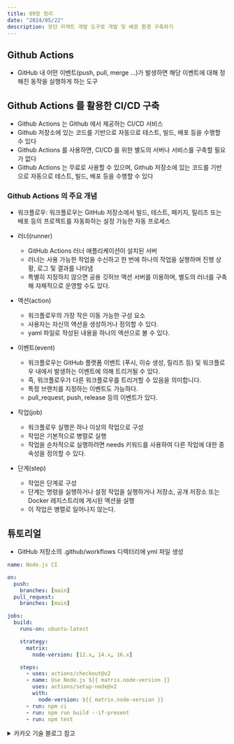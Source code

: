 ```yaml
---
title: 09장 정리
date: "2024/05/22"
description: 모던 리액트 개발 도구로 개발 및 배포 환경 구축하기
---
```


## Github Actions

- GitHub 내 어떤 이벤트(push, pull, merge ...)가 발생하면 해당 이벤트에 대해 정해진 동작을 실행하게 하는 도구

## Github Actions 를 활용한 CI/CD 구축

- Github Actions 는 Github 에서 제공하는 CI/CD 서비스
- Github 저장소에 있는 코드를 기반으로 자동으로 테스트, 빌드, 배포 등을 수행할 수 있다
- Github Actions 를 사용하면, CI/CD 를 위한 별도의 서버나 서비스를 구축할 필요가 없다
- Github Actions 는 무료로 사용할 수 있으며, Github 저장소에 있는 코드를 기반으로 자동으로 테스트, 빌드, 배포 등을 수행할 수 있다

### Github Actions 의 주요 개념

- 워크플로우: 워크플로우는 GitHub 저장소에서 빌드, 테스트, 패키지, 릴리즈 또는 배포 등의 프로젝트를 자동화하는 설정 가능한 자동 프로세스

- 러너(runner)

  - GitHub Actions 러너 애플리케이션이 설치된 서버
  - 러너는 사용 가능한 작업을 수신하고 한 번에 하나의 작업을 실행하며 진행 상황, 로그 및 결과를 나타냄
  - 특별히 지정하지 않으면 공용 깃허브 액션 서버를 이용하며, 별도의 러너를 구축해 자체적으로 운영할 수도 있다.

- 액션(action)

  - 워크플로우의 가장 작은 이동 가능한 구성 요소
  - 사용자는 자신의 액션을 생성하거나 정의할 수 있다.
  - yaml 파일로 작성된 내용을 하나의 액션으로 볼 수 있다.

- 이벤트(event)

  - 워크플로우는 GitHub 플랫폼 이벤트 (푸시, 이슈 생성, 릴리즈 등) 및 워크플로우 내에서 발생하는 이벤트에 의해 트리거될 수 있다.
  - 즉, 워크플로우가 다른 워크플로우를 트리거할 수 있음을 의미합니다.
  - 특정 브랜치를 지정하는 이벤트도 가능하다.
  - pull_request, push, release 등의 이벤트가 있다.

- 작업(job)

  - 워크플로우 실행은 하나 이상의 작업으로 구성
  - 작업은 기본적으로 병렬로 실행
  - 작업을 순차적으로 실행하려면 needs 키워드를 사용하여 다른 작업에 대한 종속성을 정의할 수 있다.

- 단계(step)
  - 작업은 단계로 구성
  - 단계는 명령을 실행하거나 설정 작업을 실행하거나 저장소, 공개 저장소 또는 Docker 레지스트리에 게시된 액션을 실행
  - 이 작업은 병렬로 일어나지 않는다.

## 튜토리얼

- GitHub 저장소의 .github/workflows 디렉터리에 yml 파일 생성

```yml
name: Node.js CI

on:
  push:
    branches: [main]
  pull_request:
    branches: [main]

jobs:
  build:
    runs-on: ubuntu-latest

    strategy:
      matrix:
        node-version: [12.x, 14.x, 16.x]

    steps:
      - uses: actions/checkout@v2
      - name: Use Node.js ${{ matrix.node-version }}
        uses: actions/setup-node@v2
        with:
          node-version: ${{ matrix.node-version }}
      - run: npm ci
      - run: npm run build --if-present
      - run: npm test
```

<details>
<summary>카카오 기술 블로그 참고</summary>
```yml
# test-every-push.yml

# workflow의 이름. 나중에 해당 값을 사용할 수 있기 때문에 저는 유니크하게 사용합니다.

name: 'test-every-push'

# workflow를 동작하게하는 trigger입니다.

# repository에 push 이벤트가 발생할 때마다 실행될 거예요.

# push 말고도 여러 가지 이벤트들이 있겠죠?

on: push

# job은 사용자가 정한 플랫폼을 통해 step이라는 일련의 과정을 실행할 수 있어요.

# 여러 개의 job을 사용할 수 있으며, 여러 개의 job을 사용할 때는 서로 정보도 교환할 수 있어요.

# 그리고 각각 독립적으로도 실행할 수도 있어요.

# 해당 예제는 간단한 workflow이므로 하나의 job만 갖도록 할게요.

jobs:
test: # job의 이름을 정해줍니다.
name: Test lint, tsc, build # 저는 해당 job을 리눅스 환경에서 사용할 거예요. 다른 플랫폼이 올 수도 있겠죠?
runs-on: ubuntu-latest

    # job 안에는 step이라는 키워드가 옵니다. step은 shell script를 실행할 수도 있고,
    # 누군가 만들어 놓은 Action을 사용할 수도 있어요.
    steps:
      # GitHub Actions는 해당 프로젝트를 리눅스 환경에 checkout하고 나서 실행을 합니다.
      # 마치 우리가 브랜치를 만들 때 checkout하는 것처럼요. 꼭 필요합니다.
      # 참고로 아래 코드는 누군가 만들어놓은 Action을 사용하는 겁니다.
      # 만들어놓은 Action을 사용할 때는 uses라는 키워드를 사용해야 돼요.
      - uses: actions/checkout@v2

      # 해당 환경을 Node.js 위에서 실행하겠다고 명시해줍니다.
      # 저희 프로젝트는 리액트니깐요!
      # 마찬가지로 누군가 만들어 놓은 Action이겠죠?
      - name: Use Node.js
        uses: actions/setup-node@v2
        # with라는 키워드로 Action에 값을 전달할 수 있어요.
        # 이 Action은 node-version이라는 값을 받을 수 있네요?
        # 아까 NODE_VERSION이라는 Secret을 만들었는데요,
        # ${{ secrets.XXX }}라는 값으로 GitHub의 Secrets 값을 가져올 수 있어요.
        # node-version은 16.13.1이 되겠죠?
        with:
          node-version: ${{ secrets.NODE_VERSION }}

      # push할 때마다 npm을 install 해야될까요? (시간이 여간 많이 걸리는 게 아닐 텐데 ..)
      # 아닙니다. 해당 프로젝트의 node_modules가 변했는지 안 변했는지를 이용해서
      # 모듈 변화가 있을 때만 npm install을 해줄 수도 있어요.
      - name: Cache node modules
        # 그걸 제공하는 Action도 있네요? 갖다 쓰겠습니다.
        uses: actions/cache@v2
        # 해당 step을 대표하는 id를 설정할 수도 있어요.
        # 해당 값은 뒤의 step에서 사용해볼게요.
        id: cache
        with:
          # node_modules라는 폴더를 검사하여
          path: node_modules
          # 아래 키값으로 cache가 돼있는지 확인합니다.
          key: npm-packages-${{ hashFiles('**/package-lock.json') }}

      - name: Install Dependencies
        # 위 step에서 node_modules에 대한 cache 검사를 했잖아요?
        # 만약 모듈에 변한 게 있다면 `npm install`을 실행하고 아니면 해당 step을 건너뛰게 됩니다.
        # if 키워드는 해당 스텝을 실행할지 말지를 결정할 수 있는 키워드예요.
        # `steps.cache.outputs.cache-hit`이 값은 무엇일까요?
        # 위 step에서 정했던 cache라는 id를 steps.cache로 가져올 수 있어요.
        # cache라는 id 값을 가진 step에서는 cache-hit라는 output을 내뱉네요?
        # 그걸로 cache가 hit 됐는지 안 됐는지를 알 수 있나봐요!
        # 그 값이 true가 아닐 때만 npm install을 하겠죠?
        if: steps.cache.outputs.cache-hit != 'true'
        run: npm install

      # 아래 로직은 저희가 만든 프로젝트의 lint, tsc, build를 테스트하는 곳이에요.
      # run 키워드는 `npm start`같이 커맨트 명령어를 입력할 수 있게 해주는 키워드예요.
      # `npm run xxx`를 사용하려면 pacakge.json에 해당 명령어에 대한 정의가 필요하겠죠?
      # 저는 간단하게 아래 `사진-4`처럼 2개만 만들어봤어요.(실제로는 테스트 항목이 더 많고, 테스트를 실행할 수 있는 코드가 들어가야겠죠?)
      - run: npm run lint
        # `if: ${{ always() }}`라는 문법은 무엇일까요?
        # 만약 `npm run lint`라는 곳에서 에러가 났다고 칩시다.
        # 그러면 뒤의 tsc, build를 실행하지 않고 해당 workflow가 끝나버리게 됩니다.
        # 뒤의 tsc, build에서도 에러가 있을지도 모르는데 말이죠.
        # 하지만 ${{ always() }}라는 문법을 사용한다면
        # `npm run lint`라는 곳에서 에러가 나도 뒤의 tsc, build까지 다 실행을 해보고 난 뒤 종료합니다.
        # 그래서 모든 테스트 스크립트에 ${{ always() }}를 붙여줍니다.
        if: ${{ always() }}
      - run: npm run tsc
        if: ${{ always() }}
      - run: npm run build
        if: ${{ always() }}

```
</details>

- 워크플로우는 main 브랜치에 푸시나 풀 리퀘스트가 발생할 때 트리거 된다.
- 매트릭스 전략을 사용하여 Node.js 12.x, 14.x, 16.x 버전에서 빌드와 테스트를 실행

  - 매트릭스 전략(matrix strategy)은 GitHub Actions에서 여러 환경 또는 조건에 대해 동일한 작업을 실행할 수 있게 해주는 기능
  - 다양한 운영 체제 환경에서 빌드 및 테스트할 때,여러 버전의 프로그래밍 언어나 도구에 대해 테스트할 때 유용하다

- 순서
  - 저장소 코드 체크아웃
  - 지정된 Node.js 버전 설치
  - npm ci 명령어를 통한 의존성 설치
  - npm run build 명령어를 통한 프로젝트 빌드 (존재한다면)
  - npm test 명령어를 통한 테스트 실행

### 좋은 Github CI workflow?
- 최소한의 비용으로 실행해야 한다: github actions은 빌드 시간 만큼 비용을 청구하므로 빌드 시간을 최소한으로 낮춰야 한다.
- 효율적으로 동작해야 한다: workflow는 가능한 빨리 수행 되어서 성공 또는 실패 여부를 확인할 수 있어야 한다.
- 잘 설계되어 있어야 한다: 각 모든 step에는 모두 목적이 있으며, 쓸데 없는 step이 없어야 한다.

### Workflow with Frontend Project
- lint
- formatting
- type checking
- unit test
- build

이러한 방식의 워크플로우는 병렬로 실행되기 때문에 서로 상호 작용할 방법이 없다. 즉, 다른 워크 플로우의 실패를 다른 워크플로우의 중단으로 트리거할 수 없다.
따라서 좋은 방법은 모든 워크플로우를 하나로 결합하는 것이다. 독립적인 워크플로우 였던 모든 태스를 하나의 워크 플로우로 통합한다면 이러한 문제를 해결할 수 있다.

### GitHub에서 제공하는 기본 액션

1. **checkout**: 이 액션은 워크플로우 실행을 위해 GitHub 저장소 코드를 체크아웃하는 것으로, 대부분의 워크플로우에서는 이 액션을 가장 먼저 실행
2. **setup-node**: Node.js 환경을 설정하고 특정 버전의 Node.js를 설치
3. **cache**: 워크플로우 실행 간에 파일을 캐싱하여 속도를 높인다. (주로 의존성 캐싱에 사용)
4. **upload-artifact**: 워크플로우 실행 중 생성된 아티팩트(빌드 산출물, 로그 등)를 업로드
5. **github-script**: GitHub API를 호출하거나 이슈, 풀 요청 등을 생성 및 업데이트


```
